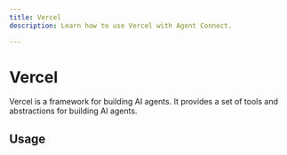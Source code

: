 ```yaml
---
title: Vercel
description: Learn how to use Vercel with Agent Connect.

---
```


# Vercel

Vercel is a framework for building AI agents. It provides a set of tools and abstractions for building AI agents.

## Usage
